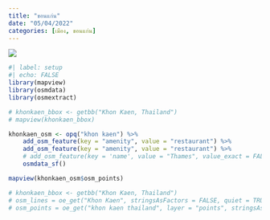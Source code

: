 ```yaml
---
title: "ขอนแก่น"
date: "05/04/2022"
categories: [เมือง, ขอนแก่น]
---
```


![](https://otopkkc.com/wp-content/uploads/2021/05/5825_8771.jpg)

```r
#| label: setup
#| echo: FALSE
library(mapview)
library(osmdata)
library(osmextract)
```

```r
# khonkaen_bbox <- getbb("Khon Kaen, Thailand")
# mapview(khonkaen_bbox)

khonkaen_osm <- opq("khon kaen") %>% 
    add_osm_feature(key = "amenity", value = "restaurant") %>%
    add_osm_feature(key = "amenity", value = "restaurant") %>%
    # add_osm_feature(key = 'name', value = "Thames", value_exact = FALSE) %>%
    osmdata_sf()

mapview(khonkaen_osm$osm_points)
```


```r
# khonkaen_bbox <- getbb("Khon Kaen, Thailand")
# osm_lines = oe_get("Khon Kaen", stringsAsFactors = FALSE, quiet = TRUE)
# osm_points = oe_get("khon kaen thailand", layer = "points", stringsAsFactors = FALSE, quiet = TRUE)
```